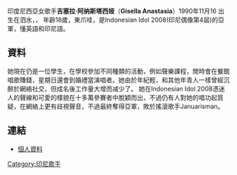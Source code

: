 {{Infobox musical artist | 
| Name                = Gisel
| Img_capt            = 
| Img_size            =
| Landscape           =
| Background          = solo_singer
| Birth_name          = Gisella Anastasia
| Alias               = Gisel
| Born                = {{birth date and age|1990|11|16}}
| Origin              = {{flagicon|Indonesia}} [[泗水_(印尼)|泗水]], [[印度尼西亞|印度尼西亞]]
| Instrument          = 
| Genre               = [[Pop_(music)|Pop]]
| Occupation          = 歌手
| Years_active        = 2008–至今
| Label               = [[Sony_BMG_Music_Entertainment|Sony BMG Indonesia]]
}}

印度尼西亞女歌手'''吉塞拉·阿纳斯塔西娅'''（'''Gisella Anastasia'''）1990年11月16 出生在泗水，， 年齡18歲，東爪哇，是Indonesian Idol 2008(印尼偶像第4屆)的亞軍，懂英語和印尼語。

== 資料 ==

她現在仍是一位學生，在學校參加不同種類的活動，例如聲樂課程，閒時會在餐館唱歌賺錢，星期日還會到婚禮當演唱者。她由於年紀輕，和其他年青人一樣曾經沉醉於網絡社交，但成名後工作量大增而减少了。
她在Indonesian Idol 2008憑迷人的聲線和可愛的樣貌在十多萬參賽者中脫穎而出，不過仍有人對她的唱功起質疑，在網絡上更有歧視聲音，不過最終奪得亞軍，敗於搖滾歌手Januarisman。

== 連結 ==
*[https://web.archive.org/web/20080922224922/http://www.indonesianidol.com/profile-gisel.php 個人資料]

[[Category:印尼歌手|Category:印尼歌手]]